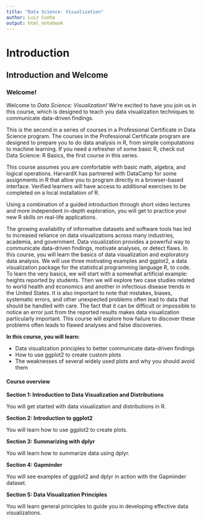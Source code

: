 ```yaml
---
title: "Data Science: Visualization"
author: Luiz Cunha
output: html_notebook
---
```


# Introduction

## Introduction and Welcome

### Welcome!

Welcome to *Data Science: Visualization!* We're excited to have you join us in this course, which is designed to teach you data visualization techniques to communicate data-driven findings.

This is the second in a series of courses in a Professional Certificate in Data Science program. The courses in the Professional Certificate program are designed to prepare you to do data analysis in R, from simple computations to machine learning. If you need a refresher of some basic R, check out Data Science: R Basics, the first course in this series.

This course assumes you are comfortable with basic math, algebra, and logical operations. HarvardX has partnered with DataCamp for some assignments in R that allow you to program directly in a browser-based interface. Verified learners will have access to additional exercises to be completed on a local installation of R.

Using a combination of a guided introduction through short video lectures and more independent in-depth exploration, you will get to practice your new R skills on real-life applications.

The growing availability of informative datasets and software tools has led to increased reliance on data visualizations across many industries, academia, and government. Data visualization provides a powerful way to communicate data-driven findings, motivate analyses, or detect flaws. In this course, you will learn the basics of data visualization and exploratory data analysis. We will use three motivating examples and ggplot2, a data visualization package for the statistical programming language R, to code. To learn the very basics, we will start with a somewhat artificial example: heights reported by students. Then we will explore two case studies related to world health and economics and another in infectious disease trends in the United States. It is also important to note that mistakes, biases, systematic errors, and other unexpected problems often lead to data that should be handled with care. The fact that it can be difficult or impossible to notice an error just from the reported results makes data visualization particularly important. This course will explore how failure to discover these problems often leads to flawed analyses and false discoveries.

**In this course, you will learn:**

* Data visualization principles to better communicate data-driven findings
* How to use ggplot2 to create custom plots
* The weaknesses of several widely used plots and why you should avoid them

#### Course overview

**Section 1: Introduction to Data Visualization and Distributions**

You will get started with data visualization and distributions in R.

**Section 2: Introduction to ggplot2**

You will learn how to use ggplot2 to create plots. 

**Section 3: Summarizing with dplyr**

You will learn how to summarize data using dplyr.

**Section 4: Gapminder**

You will see examples of ggplot2 and dplyr in action with the Gapminder dataset.

**Section 5: Data Visualization Principles**

You will learn general principles to guide you in developing effective data visualizations.
